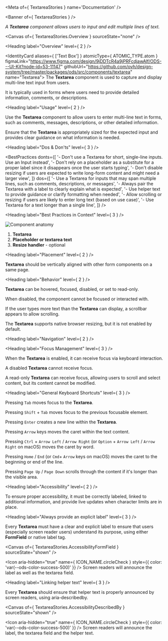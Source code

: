 
<Meta of={ TextareaStories } name='Documentation' />

<Banner of={ TextareaStories } />

_A **Textarea** component allows users to input and edit multiple lines of text._

<Canvas of={ TextareaStories.Overview } sourceState="none" />

<Heading label="Overview" level={ 2 } />

<IdentityCard aliases={ ['Text Box'] }
              atomicType={ ATOMIC_TYPE.atom }
              figmaLink="https://www.figma.com/design/9jDDTcR4a9jPRFcdjawAlf/ODS---UI-Kit?node-id=53-11147"
              githubUrl="https://github.com/ovh/design-system/tree/master/packages/ods/src/components/textarea"
              name="Textarea">
  The **Textarea** component is used to capture and display multi-line text input from users.

  It is typically used in forms where users need to provide detailed information, comments, or descriptions.
</IdentityCard>

<Heading label="Usage" level={ 2 } />

Use the **Textarea** component to allow users to enter multi-line text in forms, such as comments, messages, descriptions, or other detailed information.

Ensure that the **Textarea** is appropriately sized for the expected input and provides clear guidance on what information is needed.

<Heading label="Dos & Don'ts" level={ 3 } />

<BestPractices
  donts={[
    '- Don\'t use a Textarea for short, single-line inputs. Use an Input instead',
    '- Don\'t rely on a placeholder as a substitute for a proper label since it disappears once the user starts typing',
    '- Don\'t disable resizing if users are expected to write long-form content and might need a larger view',
  ]}
  dos={[
    '- Use a Textarea for inputs that may span multiple lines, such as comments, descriptions, or messages',
    '- Always pair the Textarea with a label to clearly explain what is expected',
    '- Use helper text to provide guidance or clarify formatting when needed',
    '- Allow scrolling or resizing if users are likely to enter long text (based on use case)',
    '- Use Textarea for a text longer than a single line',
  ]}
/>

<Heading label="Best Practices in Context" level={ 3 } />

![Component anatomy](components/textarea/anatomy.png "Component anatomy")

1. **Textarea**
2. **Placeholder or textarea text**
3. **Resize handler** - optional

<Heading label="Placement" level={ 2 } />

**Textarea** should be vertically aligned with other form components on a same page.

<Heading label="Behavior" level={ 2 } />

**Textarea** can be hovered, focused, disabled, or set to read-only.

When disabled, the component cannot be focused or interacted with.

If the user types more text than the **Textarea** can display, a scrollbar appears to allow scrolling.

The **Textarea** supports native browser resizing, but it is not enabled by default.

<Heading label="Navigation" level={ 2 } />

<Heading label="Focus Management" level={ 3 } />

When the **Textarea** is enabled, it can receive focus via keyboard interaction.

A disabled **Textarea** cannot receive focus.

A read-only **Textarea** can receive focus, allowing users to scroll and select content, but its content cannot be modified.

<Heading label="General Keyboard Shortcuts" level={ 3 } />

Pressing `Tab` moves focus to the **Textarea**.

Pressing `Shift` + `Tab` moves focus to the previous focusable element.

Pressing `Enter` creates a new line within the **Textarea**.

Pressing `Arrow` keys moves the caret within the text content.

Pressing `Ctrl` + `Arrow Left` / `Arrow Right` (or `Option` + `Arrow Left` / `Arrow Right` on macOS) moves the caret by word.

Pressing `Home` / `End` (or `Cmd`+ `Arrow` keys on macOS) moves the caret to the beginning or end of the line.

Pressing `Page Up` / `Page Down` scrolls through the content if it's longer than the visible area.

<Heading label="Accessibility" level={ 2 } />

To ensure proper accessibility, it must be correctly labeled, linked to additional information, and provide live updates when character limits are in place.

<Heading label="Always provide an explicit label" level={ 3 } />

Every **Textarea** must have a clear and explicit label to ensure that users (especially screen reader users) understand its purpose,
using either **FormField** or native label tag.

<Canvas of={ TextareaStories.AccessibilityFormField } sourceState="shown" />

<Icon aria-hidden="true"
      name={ ICON_NAME.circleCheck }
      style={{ color: 'var(--ods-color-success-500)' }} /> Screen readers will announce the label as well as the textarea field.

<Heading label="Linking helper text" level={ 3 } />

Every **Textarea** should ensure that helper text is properly announced by screen readers, using
<ExternalLink href="https://developer.mozilla.org/en-US/docs/Web/Accessibility/ARIA/Reference/Attributes/aria-describedby">aria-describedby</ExternalLink>.

<Canvas of={ TextareaStories.AccessibilityDescribedBy } sourceState="shown" />

<Icon aria-hidden="true"
      name={ ICON_NAME.circleCheck }
      style={{ color: 'var(--ods-color-success-500)' }} /> Screen readers will announce the label, the textarea field and the helper text.
